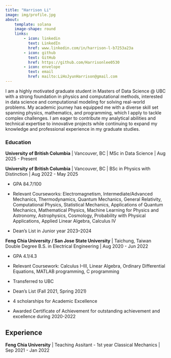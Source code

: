 ```yaml
---
title: "Harrison Li"
image: img/profile.jpg
about:
    template: solana
    image-shape: round
    links:
        - icon: linkedin
          text: LinkedIn
          href: www.linkedin.com/in/harrison-l-b7253a23a
        - icon: github
          text: GitHub
          href: https://github.com/Harrisonlee0530
        - icon: envelope
          text: email
          href: mailto:LiHoJyunHarrison@gmail.com
---
```


I am a highly motivated graduate student in Masters of Data Science \@ UBC with a strong foundation in physics and computational methods, interested in
data science and computational modeling for solving real-world problems. My academic journey has equipped me with a diverse skill set spanning physics, mathematics, and programming, which I apply to tackle complex challenges. I am eager to contribute my analytical abilities and technical expertise to innovative projects while continuing to expand my knowledge and professional experience in my graduate studies.

###  Education
**University of British Columbia** | Vancouver, BC | MSc in Data Science | Aug 2025 - Present

**University of British Columbia** | Vancouver, BC | BSc in Physics with Distinction | Aug 2022 - May 2025

- GPA 84.7/100
- Relevant Courseworks: Electromagnetism, Intermediate/Advanced Mechanics, Thermodynamics, Quantum Mechanics, General Relativity, Computational Physics, Statistical Mechanics, Applications of Quantum Mechanics, Mathematical Physics, Machine Learning for Physics and Astronomy, Astrophysics, Cosmology, Probability with Physical Applications, Applied Linear Algebra, Calculus IV

- Dean's List in Junior year 2023--2024


**Feng Chia University / San Jose State University** | Taichung, Taiwan
Double Degree B.S. in Electrical Engineering | Aug 2020 - Jun 2022

- GPA 4.1/4.3
- Relevant Coursework: Calculus I--III, Linear Algebra, Ordinary Differential Equations, MATLAB programming, C programming

- Transferred to UBC
- Dean's List (Fall 2021, Spring 2021)
- 4 scholarships for Academic Excellence
- Awarded Certificate of Achievement for outstanding achievement and excellence during 2020-2022

## Experience

**Feng Chia University** | Teaching Assitant - 1st year Classical Mechanics | Sep 2021 - Jan 2022